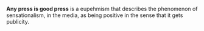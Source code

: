 '''Any press is good press''' is a eupehmism that describes the phenomenon of sensationalism, in the media, as being positive in the sense that it gets publicity.